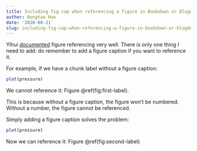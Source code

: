 ```yaml
---
title: Including fig.cap when referencing a figure in Bookdown or Blogdown
author: Hongtao Hao
date: '2020-08-21'
slug: including-fig-cap-when-referencing-a-figure-in-bookdown-or-blogdown
---
```

Yihui [documented](https://bookdown.org/yihui/bookdown/figures.html) figure referencing very well. There is only one thing I need to add: do remember to add a figure caption if you want to reference it. 

For example, if we have a chunk label without a figure caption:

```r
plot(pressure)
```

We cannot reference it: Figure \@ref(fig:first-label). 

This is because without a figure caption, the figure won't be numbered. Without a number, the figure cannot be referenced. 

Simply adding a figure caption solves the problem:

```r
plot(pressure)
```

Now we can reference it: Figure \@ref(fig:second-label)
